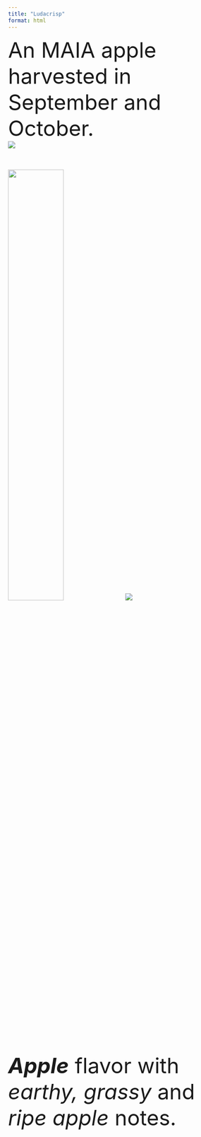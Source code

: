 ```yaml
---
title: "Ludacrisp"
format: html
---
```

<font size = "7">
An MAIA apple harvested in September and October.
<div class="container">
<div class="row">

<div class="col">
![](img/websitefigs/Apple_Ludacrisp.svg)
 </div>

<div class="col">
![](img/ludacrisp-crop.jpg){width=50%}
   ![](img/flavfigs/flavor_plot_Ludacrisp.svg)

<i><b>Apple</b></i> flavor with <i>earthy, grassy</i> and <i>ripe apple</i> notes.
</div>
</div>
